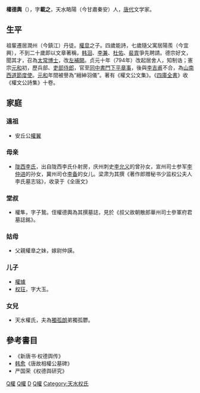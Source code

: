 '''權德輿'''（{{bd|759年||818年|9月30日|catIdx=Q}}），字'''載之'''，天水略陽（今甘肅秦安）人，[[唐代|唐代]]文学家。

== 生平 ==
祖輩遷居潤州（今鎮江）丹徒。[[權皐|權皐]]之子。四歲能詩，七歲隨父寓居陽羨（今宜興），不到二十歲即以文章著稱，[[韩洄|韩洄]]、[[李兼|李兼]]、[[杜佑|杜佑]]、[[裴胄|裴胄]]爭先聘請。德宗好文，聞其才，召為[[太常博士|太常博士]]，改[[左補闕|左補闕]]。贞元十年（794年）改起居舍人，知制诰；憲宗[[元和_(唐朝)|元和]]初，歷兵部、[[吏部侍郎|吏部侍郎]]，官至[[同中書門下平章事|同中書門下平章事]]，後與[[李吉甫|李吉甫]]不合，為[[山南西道節度使|山南西道節度使]]。[[元和_(唐朝)|元和]]年間被譽為“縉紳羽儀”。著有《權文公文集》。《[[四庫全書|四庫全書]]》收《權文公詩集》十卷。

==家庭==
===遠祖===
*安丘公[[權翼|權翼]]

===母亲===
*[[陇西李氏|陇西李氏]]，出自陇西李氏仆射房，庆州刺史[[李允义|李允义]]的曾孙女，宣州司士参军[[李仲进|李仲进]]的孙女，冀州司仓[[李备|李备]]的女儿。梁肃为其撰《著作郎赠秘书少监权公夫人李氏墓志铭》，收录于《全唐文》

===堂叔===
*權隼，字子鷙。侄權德輿為其撰墓誌，見於《叔父故朝散郎華州司士參軍府君墓誌銘》。

===姑母===
*父親權臯之妹，嫁尉仲謨。

===儿子===
*[[權璩|權璩]]
*[[权玨|权玨]]，字大玉。

===女兒===
*天水權氏，夫為[[獨孤朗|獨孤朗]]弟獨孤鬱。

==參考書目==
*《新唐书·权德舆传》
*[[韩愈|韩愈]]《唐故相權公墓碑》
*严国荣《权德舆研究》
{{Wikisource author}}

[[Category:唐朝宰相|Q權]]
[[Category:山南西道節度使|Q權]]
[[Category:權姓|D]]
[[Category:天水人|Q權]]
[[Category:天水权氏|Category:天水权氏]]